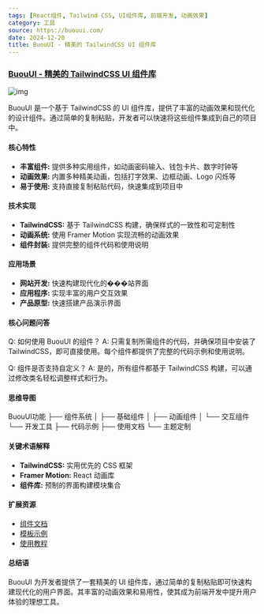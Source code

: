 ```yaml
---
tags: [React组件, Tailwind CSS, UI组件库, 前端开发, 动画效果]
category: 工具
source: https://buouui.com/
date: 2024-12-20
title: BuouUI - 精美的 TailwindCSS UI 组件库
---
```


### [BuouUI - 精美的 TailwindCSS UI 组件库](https://buouui.com/)

![img](https://img.mengpeng.tech/i/2024/12/20/6765096d84059.webp)

BuouUI 是一个基于 TailwindCSS 的 UI 组件库，提供了丰富的动画效果和现代化的设计组件。通过简单的复制粘贴，开发者可以快速将这些组件集成到自己的项目中。

#### 核心特性

- **丰富组件:** 提供多种实用组件，如动画密码输入、钱包卡片、数字时钟等
- **动画效果:** 内置多种精美动画，包括打字效果、边框动画、Logo 闪烁等
- **易于使用:** 支持直接复制粘贴代码，快速集成到项目中

#### 技术实现

- **TailwindCSS:** 基于 TailwindCSS 构建，确保样式的一致性和可定制性
- **动画系统:** 使用 Framer Motion 实现流畅的动画效果
- **组件封装:** 提供完整的组件代码和使用说明

#### 应用场景

- **网站开发:** 快速构建现代化的���站界面
- **应用程序:** 实现丰富的用户交互效果
- **产品原型:** 快速搭建产品演示界面

#### 核心问题问答

Q: 如何使用 BuouUI 的组件？
A: 只需复制所需组件的代码，并确保项目中安装了 TailwindCSS，即可直接使用。每个组件都提供了完整的代码示例和使用说明。

Q: 组件是否支持自定义？
A: 是的，所有组件都基于 TailwindCSS 构建，可以通过修改类名轻松调整样式和行为。

#### 思维导图
BuouUI功能
├── 组件系统
│   ├── 基础组件
│   ├── 动画组件
│   └── 交互组件
└── 开发工具
    ├── 代码示例
    ├── 使用文档
    └── 主题定制

#### 关键术语解释

- **TailwindCSS:** 实用优先的 CSS 框架
- **Framer Motion:** React 动画库
- **组件库:** 预制的界面构建模块集合

#### 扩展资源

- [组件文档](https://buouui.com/components)
- [模板示例](https://buouui.com/templates)
- [使用教程](https://buouui.com/docs)

#### 总结语

BuouUI 为开发者提供了一套精美的 UI 组件库，通过简单的复制粘贴即可快速构建现代化的用户界面。其丰富的动画效果和易用性，使其成为前端开发中提升用户体验的理想工具。 